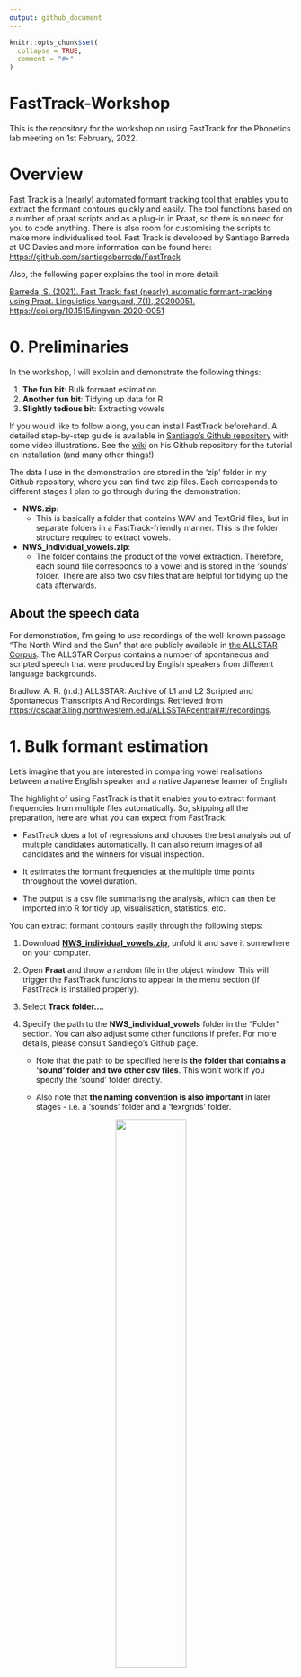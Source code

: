 ```yaml
---
output: github_document
---
```


<!-- README.md is generated from README.Rmd. Please edit that file -->

```r
knitr::opts_chunk$set(
  collapse = TRUE,
  comment = "#>"
)
```

# FastTrack-Workshop

<!-- badges: start -->
<!-- badges: end -->

<!-- README.md is generated from README.Rmd. Please edit that file -->

This is the repository for the workshop on using FastTrack for the
Phonetics lab meeting on 1st February, 2022.

# Overview

Fast Track is a (nearly) automated formant tracking tool that enables
you to extract the formant contours quickly and easily. The tool
functions based on a number of praat scripts and as a plug-in in Praat,
so there is no need for you to code anything. There is also room for
customising the scripts to make more individualised tool. Fast Track is
developed by Santiago Barreda at UC Davies and more information can be
found here: <https://github.com/santiagobarreda/FastTrack>

Also, the following paper explains the tool in more detail:

[Barreda, S. (2021). Fast Track: fast (nearly) automatic
formant-tracking using Praat. Linguistics Vanguard, 7(1), 20200051.
https://doi.org/10.1515/lingvan-2020-0051](https://www.degruyter.com/document/doi/10.1515/lingvan-2020-0051/html)

# 0. Preliminaries

In the workshop, I will explain and demonstrate the following things:

1. **The fun bit**: Bulk formant estimation
2. **Another fun bit**: Tidying up data for R
3. **Slightly tedious bit**: Extracting vowels

If you would like to follow along, you can install FastTrack beforehand. A detailed step-by-step guide is available in [Santiago’s Github repository](https://github.com/santiagobarreda/FastTrack) with some video illustrations. See the [wiki](https://github.com/santiagobarreda/FastTrack/wiki) on his Github repository for the tutorial on installation (and many other things!)

The data I use in the demonstration are stored in the 'zip' folder in my Github repository, where you can find two zip files. Each corresponds to different stages I plan to go through during the demonstration:

- **NWS.zip**: 
    - This is basically a folder that contains WAV and TextGrid files, but in separate folders in a FastTrack-friendly manner. This is the folder structure required to extract vowels.
- **NWS_individual_vowels.zip**: 
    - The folder contains the product of the vowel extraction. Therefore, each sound file corresponds to a vowel and is stored in the 'sounds' folder. There are also two csv files that are helpful for tidying up the data afterwards.

## About the speech data

For demonstration, I’m going to use recordings of the well-known passage
“The North Wind and the Sun” that are publicly available in [the ALLSTAR
Corpus](https://groups.linguistics.northwestern.edu/speech_comm_group/allsstar2/#!/).
The ALLSTAR Corpus contains a number of spontaneous and scripted speech
that were produced by English speakers from different language
backgrounds.

Bradlow, A. R. (n.d.) ALLSSTAR: Archive of L1 and L2 Scripted and
Spontaneous Transcripts And Recordings. Retrieved from
<https://oscaar3.ling.northwestern.edu/ALLSSTARcentral/#!/recordings>.

# 1. Bulk formant estimation

Let's imagine that you are interested in comparing vowel realisations between a native English speaker and a native Japanese learner of English. 

The highlight of using FastTrack is that it enables you to extract formant frequencies from multiple files automatically. So, skipping all the preparation, here are what you can expect from FastTrack:

- FastTrack does a lot of regressions and chooses the best analysis out of multiple candidates automatically. It can also return images of all candidates and the winners for visual inspection. 

- It estimates the formant frequencies at the multiple time points throughout the vowel duration.

- The output is a csv file summarising the analysis, which can then be imported into R for tidy up, visualisation, statistics, etc. 

You can extract formant contours easily through the following steps:

1. Download [**NWS_individual_vowels.zip**](https://github.com/TakayukiNagamine/FastTrack-Workshop/raw/main/zip/NWS_individual_vowels.zip), unfold it and save it somewhere on your computer.

2. Open **Praat** and throw a random file in the object window. This will trigger the FastTrack functions to appear in the menu section (if FastTrack is installed properly).

3. Select **Track folder...**.

4. Specify the path to the **NWS_individual_vowels** folder in the "Folder" section. You can also adjust some other functions if prefer. For more details, please consult Sandiego's Github page.

    - Note that the path to be specified here is **the folder that contains a 'sound' folder and two other csv files**. This won't work if you specify the 'sound' folder directly. 
    
    - Also note that **the naming convention is also important** in later stages - i.e. a 'sounds' folder and a 'texrgrids' folder.

<p align="center">
<img src="https://github.com/TakayukiNagamine/FastTrack-Workshop/blob/baefed6e4a16e2d3b4d24cc280743bee8c3f4dfe/images/trackfolder01.png" width = 50%>
</p>

<p align="center">
<img src="https://github.com/TakayukiNagamine/FastTrack-Workshop/blob/6a5ab4e82ad7ef17021eb3fa7fbfae4262c8bc7d/images/071_F_ENG_0025_comparison.png" width = 50%>
</p>

This operation yields quite a few output files, for which we don't have enough time to look through all. (If interested, you can download **"NWS_results.zip"** to see the full results.) The most important here is the results of the formant estimation, stored in a csv file as **aggregate_data.csv** in **processed_data** folder. Here is the glimpse of it: 

<p align="center">
<img src="https://github.com/TakayukiNagamine/FastTrack-Workshop/blob/51f898dc45415f4d5f22719334d37dc2e7d62cb1/images/aggregate_data.png" width = 100%>
</p>


# 2. Tidying up data for R

I think FastTrack becomes even more powerful if combined with R. This, however, requires you to figure out how to tidy up the data for a more R-friendly data frame. If interested, you can look at my R code ([**FastTrack.R**](https://github.com/TakayukiNagamine/FastTrack-Workshop/blob/main/FastTrack.R)) to tidy up the data, which I wrote based on Sam's script.

Below is my attempt to visualise vowels of nonnative English speakers from the Asian countries (Asian Englishes speakers). 

# 3. Extracting vowels

OK, we have seen that FastTrack is a very powerful tool in automatic formant estimation for a bulk of vowels and then R could also be used to play around with the FastTrack data. However, formant estimation requires each audio file to contain vocalic components throughout the duration, which means that we need to clip out every vowel token from the recording. Thankfully, FastTrack is also ready to do this for us. 

If you wish to follow along, the following instructions should work:

1. Download [**NWS.zip**](https://github.com/TakayukiNagamine/FastTrack-Workshop/raw/main/zip/NWS.zip) and save it somewhere on your computer. Again, I have already made the structure optimal for the vowel extraction. 

2. Open **Praat** and throw a random file in the object window. This will trigger the FastTrack functions to appear in the menu section.

3. Select **Tools...**, then **Extract vowels with TextGrids**.

4. Specify the following:

    - **Sound folder**: Path to "sounds" in the NWS folder containing .wav files.
    - **TextGrid folder**: Path to "textgrids" in the NWS folder containing .TextGrid files.
    - **Output folder**: Path to the folder where you wish to save the outputs. You could specify an existing location. 
    - **Which tier contains segmentation information?**: Specify the tier in which phonemic transcription/segmentation has been performed. In the current example, the segmentation is done in Tier 2 so type 2.
    - **Which tier contains word information?**: Specify the tier with words. Type 1 in this case.
    - **Is stress marked on vowels?**: Tick the box if you wish to take stress into account. If you use forced alignment to segment the speech, stress is marked alongside each vowel. For example, you will find "AE1", which means a TRAP vowel that bears the primary stress, or "AE2" the secondary stress, etc.

<p align="center">
<img src="https://github.com/TakayukiNagamine/FastTrack-Workshop/blob/c3015ff5f06a6ba7d353981eadcece64e3f85706/images/vowel_extraction.png" width = 100%>
</p>

# 4. Other interesting stuff

I have demonstrated the overview of my vowel analysis workflow, but these are only basic things. 

1. **Segmenting audio files into phonemes using** [**Montreal Forced
    Aligner**](https://montreal-forced-aligner.readthedocs.io/en/latest/)
    
    - You need audio files and acoomanying Praat TextGrids that contain a
    tier with phonemically segmented intervals and I find it useful to
    use Montreal Forced Aligner (MFA) to prepare the files. Dr Eleanor Chodroff recently held a workshop on using MFA at Rutgers
    University and the video can be found on Youtube [https://www.youtube.com/watch?v=Zhj-ccMDj_w](https://www.youtube.com/watch?v=Zhj-ccMDj_w). She also
    develops a comprehensive user manual for
    MFA which can be found at [https://eleanorchodroff.com/tutorial/montreal-forced-aligner-v2.html](https://eleanorchodroff.com/tutorial/montreal-forced-aligner-v2.html).

2. **Formant correction**

    - At this stage, my analyses remain very coarse as it still takes me a lot of time checking if the segmenetation is correct before extracting vowels. However, you may want to check the accuracy of formant estimation and hand correct the measurement if necessary. FastTrack has a capacity for this, and you can learn about it in [How to analyze a folder](https://github.com/santiagobarreda/FastTrack/wiki/How-to-analyze-a-folder) and [Fixing errors](https://github.com/santiagobarreda/FastTrack/wiki/Fixing-Errors).